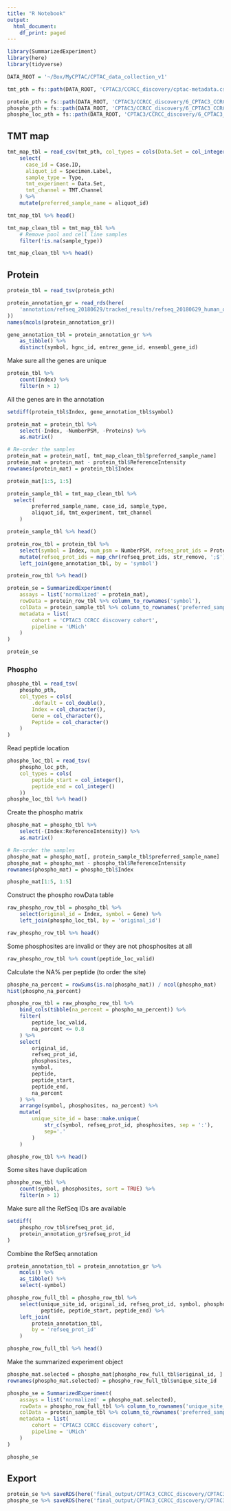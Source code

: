```yaml
---
title: "R Notebook"
output:
  html_document:
    df_print: paged
---
```


```r
library(SummarizedExperiment)
library(here)
library(tidyverse)
```

```r
DATA_ROOT = '~/Box/MyCPTAC/CPTAC_data_collection_v1'
```

```r
tmt_pth = fs::path(DATA_ROOT, 'CPTAC3/CCRCC_discovery/cptac-metadata.csv')

protein_pth = fs::path(DATA_ROOT, 'CPTAC3/CCRCC_discovery/6_CPTAC3_CCRCC_Whole_abundance_gene_protNorm=2_CB.tsv.gz')
phospho_pth = fs::path(DATA_ROOT, 'CPTAC3/CCRCC_discovery/6_CPTAC3_CCRCC_Phospho_abundance_phosphosite_protNorm=2_CB.tsv.gz')
phospho_loc_pth = fs::path(DATA_ROOT, 'CPTAC3/CCRCC_discovery/6_CPTAC3_CCRCC_Phospho_abundance_phosphosite_protNorm=2_CB.tsv.peptide_location.tsv.gz')
```


## TMT map
```r
tmt_map_tbl = read_csv(tmt_pth, col_types = cols(Data.Set = col_integer())) %>%
    select(
      case_id = Case.ID,
      aliquot_id = Specimen.Label,
      sample_type = Type, 
      tmt_experiment = Data.Set,
      tmt_channel = TMT.Channel
    ) %>%
    mutate(preferred_sample_name = aliquot_id)

tmt_map_tbl %>% head()
```
```r
tmt_map_clean_tbl = tmt_map_tbl %>%
    # Remove pool and cell line samples
    filter(!is.na(sample_type))

tmt_map_clean_tbl %>% head()
```


## Protein
```r
protein_tbl = read_tsv(protein_pth)
```

```r
protein_annotation_gr = read_rds(here(
    'annotation/refseq_20180629/tracked_results/refseq_20180629_human_only_unique_loci_GRanges.rds'
))
names(mcols(protein_annotation_gr))
```

```r
gene_annotation_tbl = protein_annotation_gr %>%
    as_tibble() %>%
    distinct(symbol, hgnc_id, entrez_gene_id, ensembl_gene_id)
```


Make sure all the genes are unique
```r
protein_tbl %>%
    count(Index) %>%
    filter(n > 1)
```

All the genes are in the annotation
```r
setdiff(protein_tbl$Index, gene_annotation_tbl$symbol)
```

```r
protein_mat = protein_tbl %>% 
    select(-Index, -NumberPSM, -Proteins) %>%
    as.matrix()

# Re-order the samples
protein_mat = protein_mat[, tmt_map_clean_tbl$preferred_sample_name]
protein_mat = protein_mat - protein_tbl$ReferenceIntensity
rownames(protein_mat) = protein_tbl$Index

protein_mat[1:5, 1:5]
```

```r
protein_sample_tbl = tmt_map_clean_tbl %>% 
  select(
        preferred_sample_name, case_id, sample_type,
        aliquot_id, tmt_experiment, tmt_channel
    )

protein_sample_tbl %>% head()
```

```r
protein_row_tbl = protein_tbl %>%
    select(symbol = Index, num_psm = NumberPSM, refseq_prot_ids = Proteins) %>%
    mutate(refseq_prot_ids = map_chr(refseq_prot_ids, str_remove, ';$')) %>%
    left_join(gene_annotation_tbl, by = 'symbol')

protein_row_tbl %>% head()
```

```r
protein_se = SummarizedExperiment(
    assays = list('normalized' = protein_mat),
    rowData = protein_row_tbl %>% column_to_rownames('symbol'),
    colData = protein_sample_tbl %>% column_to_rownames('preferred_sample_name'),
    metadata = list(
        cohort = 'CPTAC3 CCRCC discovery cohort',
        pipeline = 'UMich'
    )
)

protein_se
```



### Phospho
```r
phospho_tbl = read_tsv(
    phospho_pth, 
    col_types = cols(
        .default = col_double(),
        Index = col_character(),
        Gene = col_character(),
        Peptide = col_character()
    )
)
```

Read peptide location
```r
phospho_loc_tbl = read_tsv(
    phospho_loc_pth,
    col_types = cols(
        peptide_start = col_integer(), 
        peptide_end = col_integer()
    ))
phospho_loc_tbl %>% head()
```

Create the phospho matrix
```r
phospho_mat = phospho_tbl %>%
    select(-(Index:ReferenceIntensity)) %>%
    as.matrix()

# Re-order the samples
phospho_mat = phospho_mat[, protein_sample_tbl$preferred_sample_name]
phospho_mat = phospho_mat - phospho_tbl$ReferenceIntensity
rownames(phospho_mat) = phospho_tbl$Index

phospho_mat[1:5, 1:5]
```

Construct the phospho rowData table
```r
raw_phospho_row_tbl = phospho_tbl %>%
    select(original_id = Index, symbol = Gene) %>% 
    left_join(phospho_loc_tbl, by = 'original_id')

raw_phospho_row_tbl %>% head()
```
Some phosphosites are invalid or they are not phosphosites at all
```r
raw_phospho_row_tbl %>% count(peptide_loc_valid)
```


Calculate the NA% per peptide (to order the site)
```r
phospho_na_percent = rowSums(is.na(phospho_mat)) / ncol(phospho_mat)
hist(phospho_na_percent)
```

```r
phospho_row_tbl = raw_phospho_row_tbl %>%
    bind_cols(tibble(na_percent = phospho_na_percent)) %>%
    filter(
        peptide_loc_valid,
        na_percent <= 0.8
    ) %>%
    select(
        original_id, 
        refseq_prot_id,
        phosphosites,
        symbol,
        peptide,
        peptide_start,
        peptide_end,
        na_percent
    ) %>%
    arrange(symbol, phosphosites, na_percent) %>%
    mutate(
        unique_site_id = base::make.unique(
            str_c(symbol, refseq_prot_id, phosphosites, sep = ':'), 
            sep='.'
        )
    )

phospho_row_tbl %>% head()
```

Some sites have duplication
```r
phospho_row_tbl %>% 
    count(symbol, phosphosites, sort = TRUE) %>% 
    filter(n > 1)
```

Make sure all the RefSeq IDs are available
```r
setdiff(
    phospho_row_tbl$refseq_prot_id,
    protein_annotation_gr$refseq_prot_id
)
```

Combine the RefSeq annotation
```r
protein_annotation_tbl = protein_annotation_gr %>%
    mcols() %>%
    as_tibble() %>%
    select(-symbol)
```

```r
phospho_row_full_tbl = phospho_row_tbl %>% 
    select(unique_site_id, original_id, refseq_prot_id, symbol, phosphosites, 
           peptide, peptide_start, peptide_end) %>%
    left_join(
        protein_annotation_tbl,
        by = 'refseq_prot_id'
    )

phospho_row_full_tbl %>% head()
```

Make the summarized experiment object
```r
phospho_mat.selected = phospho_mat[phospho_row_full_tbl$original_id, ]
rownames(phospho_mat.selected) = phospho_row_full_tbl$unique_site_id

phospho_se = SummarizedExperiment(
    assays = list('normalized' = phospho_mat.selected),
    rowData = phospho_row_full_tbl %>% column_to_rownames('unique_site_id'),
    colData = protein_sample_tbl %>% column_to_rownames('preferred_sample_name'),
    metadata = list(
        cohort = 'CPTAC3 CCRCC discovery cohort',
        pipeline = 'UMich'
    )
)

phospho_se
```



## Export
```r
protein_se %>% saveRDS(here('final_output/CPTAC3_CCRCC_discovery/CPTAC3_CCRCC_umich_proteome.rds'))
phospho_se %>% saveRDS(here('final_output/CPTAC3_CCRCC_discovery/CPTAC3_CCRCC_umich_phosphoproteome.rds'))
```